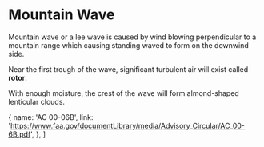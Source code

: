 

# Mountain Wave

Mountain wave or a lee wave is caused by wind blowing perpendicular to a
mountain range which causing standing waved to form on the downwind side.

Near the first trough of the wave, significant turbulent air will exist called
**rotor**.

With enough moisture, the crest of the wave will form almond-shaped lenticular
clouds.

  {
    name: 'AC 00-06B',
    link: 'https://www.faa.gov/documentLibrary/media/Advisory_Circular/AC_00-6B.pdf',
  },
]
